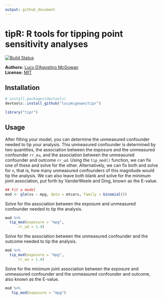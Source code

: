 ```yaml
---
output: github_document
---
```

<!-- README.md is generated from README.Rmd. Please edit that file -->

# tipR: R tools for tipping point sensitivity analyses

[![Build Status](https://travis-ci.org/LucyMcGowan/tipr.svg?branch=master)](https://travis-ci.org/LucyMcGowan/tipr)

**Authors:** [Lucy D'Agostino McGowan](http://www.lucymcgowan.com)<br/>
**License:** [MIT](https://opensource.org/licenses/MIT)


## Installation

```r
# install.packages(devtools)
devtools::install_github("lucymcgowan/tipr")
```

```r
library("tipr")
```

## Usage

After fitting your model, you can determine the unmeasured confounder needed to tip your analysis. This unmeasured confounder is determined by two quantities, the association between the exposure and the unmeasured confounder `rr_eu`, and the association between the unmeasured confounder and outcome `rr_ud`. Using the `tip_mod()` function, we can fix one of these and solve for the other. Alternatively, we can fix both and solve for `n`, that is, how many unmeasured confounders of this magnitude would tip the analysis. We can also leave both blank and solve for the minimum joint association, put forth by VanderWeele and Ding, known as the E-value.

```r
## Fit a model
mod <- glm(vs ~ mpg, data = mtcars, family = binomial())
```


Solve for the association between the exposure and unmeasured confounder needed to tip the analysis. 
```r
mod %>%
  tip_mod(exposure = "mpg",
      rr_ud = 1.4)
```

Solve for the association between the unmeasured confounder and the outcome needed to tip the analysis.
```r
mod %>%
  tip_mod(exposure = "mpg",
      rr_eu = 1.4)
```

Solve for the minimum joint association between the exposure and unmeasured confounder and the unmeasured confounder and outcome, also known as the E-value.

```r
mod %>%
   tip_mod(exposure = "mpg")
```
